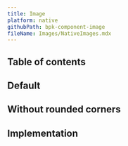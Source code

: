 ```yaml
---
title: Image
platform: native
githubPath: bpk-component-image
fileName: Images/NativeImages.mdx
---
```




## Table of contents

## Default

<NativeComponentScreenshots
  iOS={iosImageDefault}
  iOSAltText="iOS default image"
  android={androidImageDefault}
  androidAltText="Android default image" />

## Without rounded corners

<NativeComponentScreenshots
  iOS={iosImageNoBorderRadius}
  iOSAltText="iOS image without rounded corners"
  android={androidImageNoBorderRadius}
  androidAltText="Android image without rounded corners" />

## Implementation

<Readme file={readme} />
